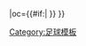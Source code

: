 {{fb team |t=-{zh-hans:哈特尔普尔;zh-hk:哈特普爾}- |tan=哈特尔普尔联足球俱乐部 |tc=ENG |abb={{#if:{{{abb|}}}|HPL{{0}}}} |oc={{#if:{{{oc|}}}|{{{oc}}} }} }}<!--
--><noinclude>[[Category:足球模板]]</noinclude>